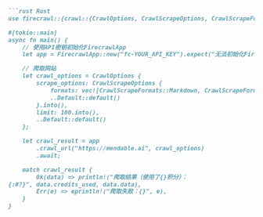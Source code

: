 ```markdown
```rust Rust
use firecrawl::{crawl::{CrawlOptions, CrawlScrapeOptions, CrawlScrapeFormats}, FirecrawlApp};

#[tokio::main]
async fn main() {
    // 使用API密钥初始化FirecrawlApp
    let app = FirecrawlApp::new("fc-YOUR_API_KEY").expect("无法初始化FirecrawlApp");

    // 爬取网站
    let crawl_options = CrawlOptions {
        scrape_options: CrawlScrapeOptions {
            formats: vec![CrawlScrapeFormats::Markdown, CrawlScrapeFormats::HTML].into(),
            ..Default::default()
        }.into(),
        limit: 100.into(),
        ..Default::default()
    };

    let crawl_result = app
        .crawl_url("https://mendable.ai", crawl_options)
        .await;

    match crawl_result {
        Ok(data) => println!("爬取结果（使用了{}积分）：
{:#?}", data.credits_used, data.data),
        Err(e) => eprintln!("爬取失败：{}", e),
    }
}
```
```
